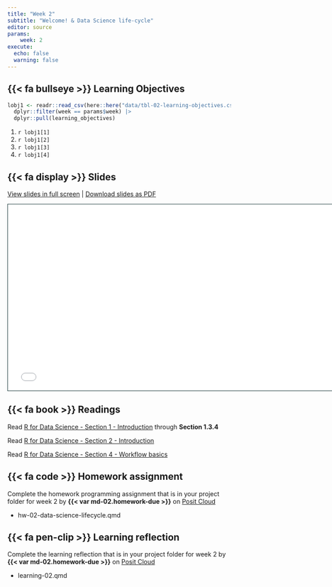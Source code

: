 ```yaml
---
title: "Week 2"
subtitle: "Welcome! & Data Science life-cycle"
editor: source
params:
    week: 2
execute: 
  echo: false
  warning: false
---
```



## {{< fa bullseye >}} Learning Objectives

```r

lobj1 <- readr::read_csv(here::here("data/tbl-02-learning-objectives.csv")) |> 
  dplyr::filter(week == params$week) |>
  dplyr::pull(learning_objectives)

```

1. `r lobj1[1]`
2. `r lobj1[2]`
3. `r lobj1[3]`
4. `r lobj1[4]`

## {{< fa display >}} Slides

[View slides in full screen](../slides/lec-01-welcome.html) | [Download slides as PDF]({{< var course.github-org >}}/website/raw/main/slides/lec-01-welcome.pdf)

```{=html}
<iframe class="slide-deck" src="../slides/lec-01-welcome.html" height="420" width="747" style="border: 1px solid #123233;"></iframe>
```

## {{< fa book >}} Readings

Read [R for Data Science - Section 1 - Introduction](https://r4ds.had.co.nz/introduction.html) through **Section 1.3.4**

Read [R for Data Science - Section 2 - Introduction](https://r4ds.had.co.nz/explore-intro.html)

Read [R for Data Science - Section 4 - Workflow basics](https://r4ds.had.co.nz/workflow-basics.html) 

## {{< fa code >}} Homework assignment 

Complete the homework programming assignment that is in your project folder for week 2 by [**{{< var md-02.homework-due >}}**]{.highlight-yellow} on [Posit Cloud]({{< var platforms.posit-cloud >}}content/all)

- hw-02-data-science-lifecycle.qmd

## {{< fa pen-clip >}} Learning reflection

Complete the learning reflection that is in your project folder for week 2 by [**{{< var md-02.homework-due >}}**]{.highlight-yellow} on [Posit Cloud]({{< var platforms.posit-cloud >}}content/all) 

- learning-02.qmd
